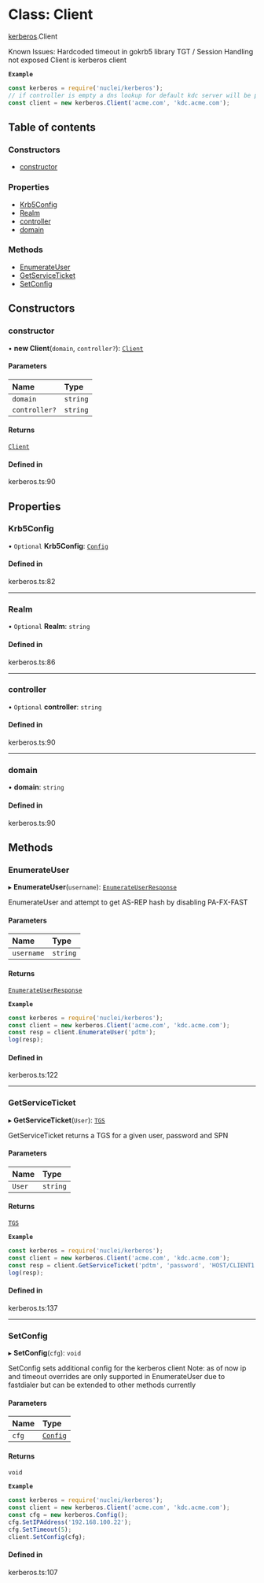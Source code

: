 # Class: Client

[kerberos](/templates/protocols/javascript/modules/kerberos).Client

Known Issues:
Hardcoded timeout in gokrb5 library
TGT / Session Handling not exposed
Client is kerberos client

**`Example`**

```javascript
const kerberos = require('nuclei/kerberos');
// if controller is empty a dns lookup for default kdc server will be performed
const client = new kerberos.Client('acme.com', 'kdc.acme.com');
```

## Table of contents

### Constructors

- [constructor](/templates/protocols/javascript/modules/kerberos.Client#constructor)

### Properties

- [Krb5Config](/templates/protocols/javascript/modules/kerberos.Client#krb5config)
- [Realm](/templates/protocols/javascript/modules/kerberos.Client#realm)
- [controller](/templates/protocols/javascript/modules/kerberos.Client#controller)
- [domain](/templates/protocols/javascript/modules/kerberos.Client#domain)

### Methods

- [EnumerateUser](/templates/protocols/javascript/modules/kerberos.Client#enumerateuser)
- [GetServiceTicket](/templates/protocols/javascript/modules/kerberos.Client#getserviceticket)
- [SetConfig](/templates/protocols/javascript/modules/kerberos.Client#setconfig)

## Constructors

### constructor

• **new Client**(`domain`, `controller?`): [`Client`](/templates/protocols/javascript/modules/kerberos.Client)

#### Parameters

| Name | Type |
| :------ | :------ |
| `domain` | `string` |
| `controller?` | `string` |

#### Returns

[`Client`](/templates/protocols/javascript/modules/kerberos.Client)

#### Defined in

kerberos.ts:90

## Properties

### Krb5Config

• `Optional` **Krb5Config**: [`Config`](/templates/protocols/javascript/modules/kerberos.Config)

#### Defined in

kerberos.ts:82

___

### Realm

• `Optional` **Realm**: `string`

#### Defined in

kerberos.ts:86

___

### controller

• `Optional` **controller**: `string`

#### Defined in

kerberos.ts:90

___

### domain

• **domain**: `string`

#### Defined in

kerberos.ts:90

## Methods

### EnumerateUser

▸ **EnumerateUser**(`username`): [`EnumerateUserResponse`](/templates/protocols/javascript/modules/kerberos.EnumerateUserResponse)

EnumerateUser and attempt to get AS-REP hash by disabling PA-FX-FAST

#### Parameters

| Name | Type |
| :------ | :------ |
| `username` | `string` |

#### Returns

[`EnumerateUserResponse`](/templates/protocols/javascript/modules/kerberos.EnumerateUserResponse)

**`Example`**

```javascript
const kerberos = require('nuclei/kerberos');
const client = new kerberos.Client('acme.com', 'kdc.acme.com');
const resp = client.EnumerateUser('pdtm');
log(resp);
```

#### Defined in

kerberos.ts:122

___

### GetServiceTicket

▸ **GetServiceTicket**(`User`): [`TGS`](/templates/protocols/javascript/modules/kerberos.TGS)

GetServiceTicket returns a TGS for a given user, password and SPN

#### Parameters

| Name | Type |
| :------ | :------ |
| `User` | `string` |

#### Returns

[`TGS`](/templates/protocols/javascript/modules/kerberos.TGS)

**`Example`**

```javascript
const kerberos = require('nuclei/kerberos');
const client = new kerberos.Client('acme.com', 'kdc.acme.com');
const resp = client.GetServiceTicket('pdtm', 'password', 'HOST/CLIENT1');
log(resp);
```

#### Defined in

kerberos.ts:137

___

### SetConfig

▸ **SetConfig**(`cfg`): `void`

SetConfig sets additional config for the kerberos client
Note: as of now ip and timeout overrides are only supported
in EnumerateUser due to fastdialer but can be extended to other methods currently

#### Parameters

| Name | Type |
| :------ | :------ |
| `cfg` | [`Config`](/templates/protocols/javascript/modules/kerberos.Config) |

#### Returns

`void`

**`Example`**

```javascript
const kerberos = require('nuclei/kerberos');
const client = new kerberos.Client('acme.com', 'kdc.acme.com');
const cfg = new kerberos.Config();
cfg.SetIPAddress('192.168.100.22');
cfg.SetTimeout(5);
client.SetConfig(cfg);
```

#### Defined in

kerberos.ts:107
